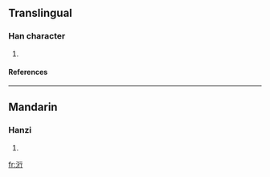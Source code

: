 ==Translingual==
===Han character===
{{Han char|rn=85|rad=水|as=06|sn=9|four=3211<sub>2</sub>|canj=水竹人弓 (EHON)}}
# {{defn|Han|sort=水06}}
====References====
{{Han ref|kx=0620.020|dkj=17371|hdz=31611.050|uh=6D10|ud=27920|bh=CFAD|bd=53165}}

----
==Mandarin==
===Hanzi===
{{cmn-hanzi|pin=[[xíng]] ([[xing2]])|wg=hsing<sup>2</sup>}}
# {{defn|Mandarin}}

[[fr:洐]]